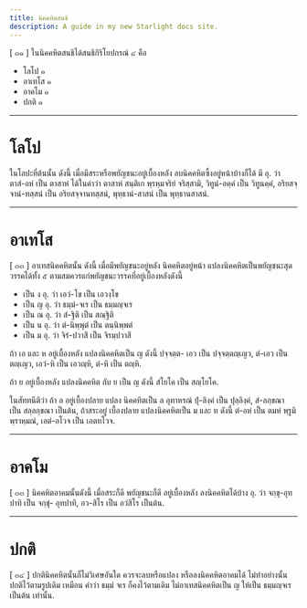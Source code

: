 ```yaml
---
title: นิคคหิตสนธิ
description: A guide in my new Starlight docs site.
---
```


[ ๓๑ ] ในนิคคหิตสนธิได้สนธิกิริโยปกรณ์ ๔ คือ

- โลโป ๑
- อาเทโส ๑
- อาคโม ๑
- ปกติ ๑

---

# โลโป

ในโลปะที่ต้นนั้น ดังนี้ เมื่อมีสระหรือพยัญชนะอยู่เบื้องหลัง ลบนิคคหิตซึ้งอยู่หน้าบ้างก็ได้ มี อุ. ว่า ตาสํ-อหํ เป็น ตาสาหํ ได้ในคำว่า ตาสาหํ สนฺติเก พฺรหฺมจริยํ จริสฺสามิ, วิทูนํ-อคฺคํ เป็น วิทูนคฺคํ, อริยสจฺจานํ-ทสฺสนํ เป็น อริยสจฺจานทสฺสนํ, พุทฺธานํ-สาสนํ เป็น พุทฺธานสาสนํ.

---

# อาเทโส

[ ๓๓ ] อาเทสนิคคหิตนั้น ดังนี้ เมื่อมีพยัญชนะอยู่หลัง นิคคหิตอยู่หน้า แปลงนิคคหิตเป็นพยัญชนะสุดวรรคได้ทั้ง ๕ ตามสมควรแก่พยัญชนะวรรคที่อยู่เบื้องหลังดังนี้

- เป็น ง อุ. ว่า เอวํ-โข เป็น เอวงฺโข
- เป็น ญ อุ. ว่า ธมฺมํ-จเร เป็น ธมฺมญฺจเร
- เป็น ณ อุ. ว่า สํ-ฐิติ เป็น สณฺฐิติ
- เป็น น อุ. ว่า ตํ-นิพฺพุตํ เป็น ตนฺนิพฺพตํ
- เป็น ม อุ. ว่า จิรํ-ปวาสึ เป็น จิรมฺปวาสึ

ถ้า เอ และ ห อยู่เบื้องหลัง แปลงนิคคหิตเป็น ญ ดังนี้ ปจฺจตฺต- เอว เป็น ปจฺจตฺตญฺเญว, ตํ-เอว เป็น ตญฺเญว, เอวํ-หิ เป็น เอวญฺหิ, ตํ-หิ เป็น ตญฺหิ.

ถ้า ย อยู่เบื้องหลัง แปลงนิคคหิต กับ ย เป็น ญ ดังนี้ สํโยโค เป็น สญฺโยโค.

ในสัททนีติว่า ถ้า ล อยู่เบื้องปลาย แปลง นิคคทิตเป็น ล อุทาหรณ์ ปุํ-ลิงฺคํ เป็น ปุลฺลิงฺคํ, สํ-ลกฺขณา เป็น สลฺลกฺขณา เป็นต้น,
ถ้าสระอยู่ เบื้องปลาย แปลงนิคคหิตเป็น ม และ ท ดังนี้ ตํ-อหํ เป็น ตมหํ พฺรูมิ พฺราหฺมณํ, เอตํ-อโวจ เป็น เอตทโวจ.

---

# อาคโม

[ ๓๓ ] นิคคหิตอาคมนั้นดังนี้ เมื่อสระก็ดี พยัญชนะก็ดี อยู่เบื้องหลัง ลงนิคคหิตได้บ้าง อุ. ว่า จกฺขุ-อุทปาทิ เป็น จกฺขุํ- อุทปาทิ, อว-สิโร เป็น อวํสิโร เป็นต้น.

---

# ปกติ

[ ๓๔ ] ปกตินิคคหิตนั้นก็ไม่วิเศษอันใด ควรจะลบหรือแปลง หรือลงนิคคหิตอาคมได้ ไม่ทำอย่างนั้น ปกติไว้ตามรูปเดิม เหมือน คำว่า ธมฺมํ จเร ก็คงไว้ตามเดิม ไม่อาเทสนิคคหิตเป็น ญ ให้เป็น ธมฺมญฺจเร เป็นต้น เท่านั้น.

